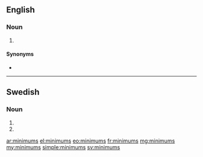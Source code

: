 {{also|Minimums}}
==English==

===Noun===
{{head|en|noun plural form}}

# {{plural of|minimum|lang=en}}

====Synonyms====
* {{l|en|minima}}

----

==Swedish==

===Noun===
{{head|sv|noun form}}

# {{sv-noun-form-indef-gen|minimum}}
# {{sv-noun-form-indef-gen-pl|minimum}}

[[ar:minimums]]
[[el:minimums]]
[[eo:minimums]]
[[fr:minimums]]
[[mg:minimums]]
[[my:minimums]]
[[simple:minimums]]
[[sv:minimums]]